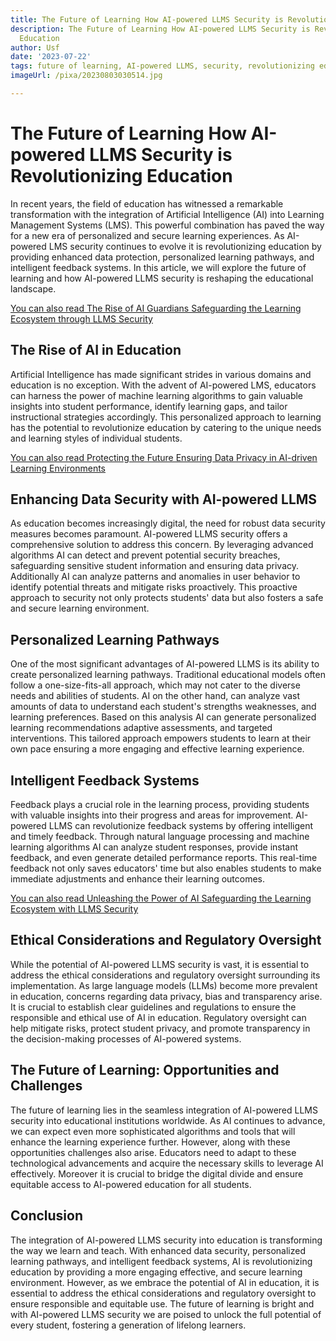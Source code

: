```yaml
---
title: The Future of Learning How AI-powered LLMS Security is Revolutionizing Education
description: The Future of Learning How AI-powered LLMS Security is Revolutionizing
  Education
author: Usf
date: '2023-07-22'
tags: future of learning, AI-powered LLMS, security, revolutionizing education
imageUrl: /pixa/20230803030514.jpg

---
```

# The Future of Learning  How AI-powered LLMS Security is Revolutionizing Education

In recent years, the field of education has witnessed a  remarkable transformation with the integration of Artificial Intelligence (AI) into Learning Management Systems (LMS). This powerful combination has paved the way for a new era of personalized  and  secure learning experiences. As  AI-powered LMS security continues  to evolve it is revolutionizing  education by providing enhanced data protection, personalized learning  pathways, and intelligent feedback systems. In this article, we  will explore the future of learning and how AI-powered LLMS security is reshaping the educational landscape.

[You can also read The Rise of  AI Guardians Safeguarding the Learning Ecosystem through LLMS Security](The%20Rise%20of%20AI%20Guardians%20Safeguarding%20the%20Learning%20Ecosystem%20through%20LLMS%20Security)


## The Rise of AI in Education

Artificial Intelligence has made significant  strides  in various domains and education  is no exception. With the advent of AI-powered LMS,  educators can  harness the  power of machine learning algorithms to gain valuable insights into student performance, identify learning gaps, and tailor instructional strategies accordingly. This personalized approach to learning has the potential to revolutionize education by catering to the unique needs and learning  styles of  individual students.

[You can also read Protecting  the Future Ensuring Data Privacy in AI-driven Learning Environments](Protecting%20the%20Future%20Ensuring%20Data%20Privacy%20in%20AI-driven%20Learning%20Environments)


## Enhancing Data Security with AI-powered LLMS

As  education becomes increasingly digital, the need for robust data security measures becomes paramount.  AI-powered LLMS security offers a comprehensive solution to address this concern. By leveraging advanced algorithms AI can detect and prevent potential security  breaches, safeguarding sensitive student information and ensuring data privacy. Additionally AI can analyze patterns and anomalies in user behavior to identify  potential threats and mitigate  risks proactively. This proactive approach to security not only protects students' data but also fosters a safe and secure learning environment.

## Personalized Learning Pathways

One of the most significant advantages of AI-powered  LLMS is its ability to create personalized learning pathways. Traditional educational  models often follow a one-size-fits-all approach, which  may not cater to  the diverse  needs and abilities of students.  AI on the other hand, can  analyze vast amounts of data to understand each  student's strengths weaknesses, and  learning preferences. Based on this  analysis AI can generate personalized learning recommendations adaptive assessments, and targeted interventions. This tailored approach empowers  students to learn  at their own pace ensuring a more engaging and effective learning experience.

## Intelligent Feedback Systems

Feedback plays a crucial  role in  the learning process, providing students with valuable insights into their  progress and  areas  for improvement. AI-powered LLMS can revolutionize feedback systems by offering intelligent and timely  feedback. Through natural language processing and  machine learning algorithms AI can analyze  student responses, provide instant feedback, and even  generate detailed performance reports. This real-time feedback  not only saves educators' time but also enables students to make immediate adjustments and enhance their  learning outcomes.

[You can also read  Unleashing the  Power of AI Safeguarding the Learning Ecosystem with LLMS Security](Unleashing%20the%20Power%20of%20AI%20Safeguarding%20the%20Learning%20Ecosystem%20with%20LLMS%20Security)


## Ethical Considerations  and Regulatory Oversight

While the potential  of AI-powered LLMS security is vast,  it is essential to address the ethical considerations and regulatory oversight surrounding its implementation. As large language  models (LLMs) become more  prevalent in education, concerns regarding data privacy, bias and transparency arise. It is  crucial to establish clear guidelines and regulations to ensure the  responsible and ethical  use of AI in education. Regulatory  oversight can help mitigate risks, protect student privacy, and promote transparency in the decision-making processes of AI-powered systems.

## The Future of Learning: Opportunities and Challenges

The future of  learning lies  in the seamless integration of AI-powered LLMS security into educational institutions worldwide. As AI continues to advance, we can expect even more sophisticated algorithms and tools that will enhance the learning experience further. However, along  with these opportunities challenges also  arise. Educators need to adapt to these technological advancements  and acquire the necessary  skills to leverage AI effectively. Moreover it is crucial to bridge the digital divide and ensure equitable access to AI-powered education for all students.

## Conclusion

The integration of AI-powered LLMS security into  education is transforming the way we learn and teach. With enhanced  data security, personalized learning pathways, and intelligent  feedback systems, AI is  revolutionizing education by providing a more engaging effective, and secure learning environment. However, as we embrace the potential of AI in education, it is essential to address the ethical considerations and regulatory oversight to ensure responsible and equitable use.  The future  of learning is  bright and with AI-powered LLMS security we are poised to unlock the full potential of every student,  fostering a generation  of lifelong learners.